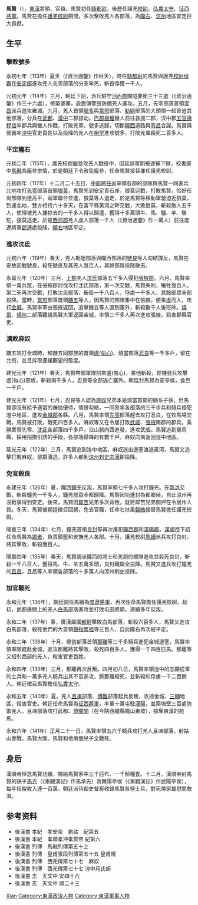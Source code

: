 {{Otheruses|other=名为马贤的其他人物|马贤}}
{{東亞男性歷史人物
|名稱 =馬賢
|身份 =
|國家 =中國
|時代 = [[東漢|東漢]]
|主君 =
|屆數 =
|最高職務 =征西將軍
|前任 = 
|繼任 = 
|畫像 =
|說明 =
|姓 =馬
|名 =賢
|姓名 =馬賢
|字 =
|名乘 =
|官職 =
|封爵 =
|封號 =
|御稱號 =
|宮號1 =
|宮號2 =
|封地 =
|神號 =
|尊號 =
|族裔 = 
|旗籍 =
|府邸 =
|世系 = 
|初名 =
|乳名 =
|幼名 =
|兒名 =
|童名 =
|小字 =
|別名 =
|號 =
|法號 =
|院號 =
|其他名號 =
|出生日期 = ？ 
|逝世年份 = 141年
|逝世地點 =
}}

'''馬賢'''（{{bd|？||141年}}），[[東漢|東漢]]將領、官員。馬賢初任[[騎都尉|騎都尉]]，後歷任護羌[[校尉|校尉]]、[[弘農|弘農]][[太守|太守]]、[[征西將軍|征西將軍]]。馬賢在擔任[[護羌校尉|護羌校尉]]期間，多次擊敗羌人各部落，為[[隴右|隴右]]、[[涼州|涼州]]地區安定巨大貢獻。

== 生平 ==
=== 擊敗號多 ===
永初七年（113年）夏天（《資治通鑒》作秋天），時任[[騎都尉|騎都尉]]的馬賢與護羌[[校尉|校尉]][[侯霸|侯霸]]在[[安定郡|安定郡]]進攻羌人先零部落的分支牢羌，斬首俘獲一千人。

元初元年（114年）三月，朝廷下詔，派兵駐守[[河內郡_(中國)|河內郡]]關隘要衝三十三處（《資治通鑒》作三十六處），修築堡寨，設置傳警鼓防備羌人進攻。五月，先零部落首領[[零昌|零昌]]派兵進攻雍城。九月，羌人首領[[號多|號多]]與[[當煎|當煎]]部落、[[勒姐|勒姐]]部落的大頭領一起脅迫其他部落，分兵在[[武都郡|武都]]、[[漢中郡|漢中]]二郡掠劫。[[巴郡|巴郡]][[板楣|板楣]]蠻人前往救援二郡，汉中郡[[五官掾|五官掾]][[程信|程信]]率郡兵與蠻人作戰，打敗羌軍。號多逃歸，切斷[[隴西|隴西]]道路與[[零昌|零昌]]合謀。馬賢與侯霸率[[湟中|湟中]]官吏百姓以及投降的羌人在[[袍罕|袍罕]]進攻號多，打敗羌軍殺死二百多人。

=== 平定隴右 ===
元初二年（115年），護羌校尉[[龐參|龐參]]攻羌人戰役中，因延誤軍期被逮捕下獄，校書郎中[[馬融|馬融]]為龐參求情，於是朝廷下令赦免龐參，任命馬賢接替兼任護羌校尉。

元初四年（117年）十二月二十五日，[[中郎將|中郎將]][[任尚|任尚]]率領各郡的部隊與馬賢一同進兵北地攻打[[先零|先零]]部落首領[[狼莫|狼莫]]，馬賢先到安定青石岸，狼莫迎戰，打敗馬賢。恰好任尚部隊到達高平，兩軍聯合並進，狼莫等人退走，於是馬賢等移動軍營迫近狼莫，到達北地，雙方相持六十多天，在富平縣黃河之畔交戰，大敗狼莫，斬殺敵人五千人，使得被羌人擄掠去的一千多人得以歸還，獲得十多萬頭牛、馬、驢、羊、駱駝，狼莫逃走。於是[[西河郡|西河郡]]羌人虔人部落一千人（《資治通鑒》作一萬人）前往度遼將軍[[鄧遵|鄧遵]]處投降，[[隴右|隴右]]地區平定。

=== 進攻沈氐 ===
元初六年（119年）春天，羌人勒姐部落與隴西部落的[[號良|號良]]等人勾結謀反，馬賢在安故迎戰號良，殺死號良及其羌人幾百人，其餘部眾投降散去。

永甯元年（120年）三月，[[上郡|上郡]]羌人[[沈氐|沈氐]]部落五千多人侵犯[[張掖郡|張掖郡]]。六月，馬賢率領一萬兵眾，在張掖郡討伐攻打沈氐部落，第一次交戰，馬賢失利，犧牲幾百人。第二天再次交戰，打敗沈氐部落，斬殺一千八百人，俘虜一千多人，其餘部眾全部投降。當時，[[當煎|當煎]]部落首領[[饑五|饑五]]等人，因馬賢的部隊集中在張掖，便乘虛而入，攻打[[金城|金城]]。馬賢率軍由張掖返回，追擊饑五等人直到塞外，斬殺數千人後班師。[[燒當|燒當]]、[[燒何|燒何]]二部落聽說馬賢大軍返回金城，率領三千多人再次進攻張掖，殺害郡縣官吏。

=== 潰敗麻奴 ===
饑五攻打金城時，和饑五同部族的首領[[盧(匆心)|盧(匆心)]]、燒當部落[[忍良|忍良]]等一千多戶，留在允街，並且採取遲緩觀望的態度。

建光元年（121年）春天，馬賢帶領軍隊招來盧(匆心)，將他斬殺，趁機發兵攻擊盧(匆心)部族，斬殺兩千多人，忍良等全部逃亡塞外。朝廷封馬賢為安亭侯，食邑一千戶。

建光元年（121年）七月，忍良等人認為[[麻奴|麻奴]]兄弟本是燒當首領的嫡系子孫，但馬賢卻沒有給予適當的撫恤優待，懷恨勾結，一同脅率各部落的三千步兵和騎兵侵犯湟中地區，進攻[[金城郡|金城郡]]各縣。八月，馬賢率領[[先零|先零]]部落趕去攻打忍良，在牧馬場交戰，馬賢被打敗，戰死四百多人。麻奴等又在令居打敗[[武威|武威]]、[[張掖|張掖]]兩郡的郡兵，乘勝裹脅先零、[[沈氐|沈氐]]各部落四千多戶，沿山脈向西進發，進攻武威。馬賢追到鸞烏縣，採用招撫引誘的手段，各部落歸降的有數千戶。麻奴向南返回湟中地區。

延光元年（122年）三月，馬賢追到湟中地區，麻奴逃出邊塞渡過黃河，馬賢又追擊打敗麻奴，部眾潰逃，許多人都到[[涼州|涼州]][[刺史|刺史]][[宗漢|宗漢]]那投降。

=== 免官殺良 ===
永建元年（126年）夏，隴西[[鐘羌|鐘羌]]反叛，馬賢率領七千多人攻打鐘羌。在[[臨洮|臨洮]]交戰，斬殺鐘羌一千多人，鐘羌部眾全都歸降。馬賢因功進封為都鄉侯。自此涼州再沒戰事得到安定。後來，馬賢因[[犀苦|犀苦]]兄弟多次背叛，就將犀苦兄弟關押在令居作人質。冬天，馬賢被朝廷徵召回朝，免去官職，任命右扶風[[韓皓|韓皓]]接替馬賢擔任護羌校尉。

陽嘉三年（134年）七月，鐘羌首領[[良封|良封]]等再次進犯[[隴西郡|隴西郡]]和[[漢陽郡|漢陽郡]]。[[漢順帝|漢順帝]]下詔任命馬賢為[[謁者|謁者]]，負責鎮壓和安撫羌人各部。十月，護羌校尉[[馬續|馬續]]派兵攻打良封，將其擊敗，斬殺幾百人。

陽嘉四年（135年）春天，馬賢調派隴西的將士和羌胡的部隊進攻並殺死良封，斬殺一千八百人，獲得馬、牛、羊五萬多頭，良封親屬全投降。馬賢又進兵攻打鐘羌的[[且昌|且昌]]，且昌等人率領各部落的十多萬人向涼州刺史投降。

=== 加官戰死 ===
永和元年（136年），朝廷調任馬續為[[度遼將軍|度遼將軍]]，再次任命馬賢擔任護羌校尉。起初，武都邊關上的羌人[[白馬|白馬]]部落進攻並打敗屯田將領。連續多年反叛。

永和二年（137年）春，廣漢屬國[[都尉|都尉]]擊敗白馬部落，斬殺六百多人，馬賢又進攻白馬部落，殺死他們的大首領[[饑指累祖|饑指累祖]]等三百人，自此隴右再次被平定。

永和三年（138年）十月，燒當部落首領[[那離|那離]]等三千多騎兵進犯金城邊塞，馬賢率領軍隊趕赴金城，進攻那離將其擊敗，殺死四百多人，獲得一千四百匹馬。那離等又招引西部的羌人，殺害官吏百姓。 

永和四年（139年）三月，那離再次反叛。四月初八日，馬賢率領湟中的志願從軍的士兵和一萬多羌人騎兵出其不意進攻，將那離殺死，並斬殺和俘虜一千二百餘人。朝廷徵召馬賢擔任[[弘農|弘農]][[太守|太守]]。

永和五年（140年）夏，羌人[[且凍|且凍]]部落、[[傅難|傅難]]部落起兵反叛，攻掠金城、[[三輔|三輔]]地區，殺害官吏。朝廷任命馬賢為[[征西將軍|征西將軍]]，率軍十萬屯駐[[漢陽|漢陽]]，並築塢壁三百處防禦羌人。且凍部落攻打武都、[[燒隴關|燒隴關]]（在今陝西隴縣隴山東坡），掠奪東漢的苑馬。

永和六年（141年）正月二十一日，馬賢率領五六千騎兵攻打羌人且凍部落，射姑山會戰，馬賢大敗。馬賢和他兩個兒子全戰死。

== 身后 ==
漢順帝悼念馬賢功績，賜給馬賢家中三千匹布、一千斛糧食。十二月，漢順帝封馬賢的孫子[[馬光_(馬承先)|馬光]]（《東觀漢記》作馬承先）為舞陽亭侯（《東觀漢記》作武陽亭侯），每年租稅收入達一百萬。朝廷派侍御史督察收錄馬賢各營士兵，對死傷家屬慰問救濟。

== 参考资料 ==
* 後漢書 本紀　孝安帝　劉祜　紀第五
* 後漢書 本紀　孝順孝沖孝質帝 紀第六
* 後漢書 列傳　馬融列傳第五十上
* 後漢書 列傳　皇甫張段列傳第五十五 皇甫規
* 後漢書 列傳　西羌傳第七十七　麻奴
* 後漢書 列傳　西羌傳第七十七 湟中月氏胡
* 後漢書 志　天文中 安四十六
* 後漢書 志　天文中 順二十三

{{Authority control}}
{{DEFAULTSORT:Ma马}}
[[Category:马姓|Xian]]
[[Category:東漢政治人物|Category:東漢政治人物]]
[[Category:東漢軍事人物|Category:東漢軍事人物]]